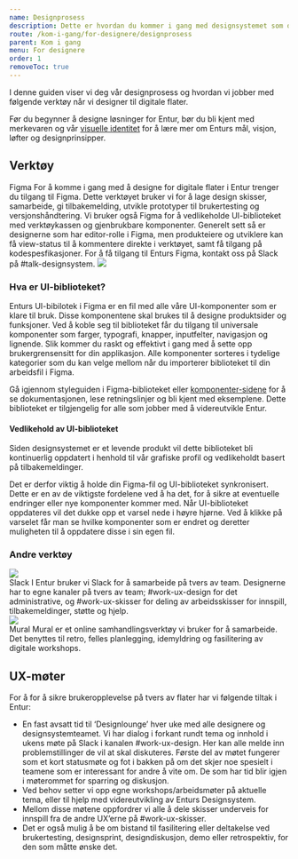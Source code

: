 ```yaml
---
name: Designprosess
description: Dette er hvordan du kommer i gang med designsystemet som designer.
route: /kom-i-gang/for-designere/designprosess
parent: Kom i gang
menu: For designere
order: 1
removeToc: true
---
```



<PageHeader>
  I denne guiden viser vi deg vår designprosess og hvordan vi jobber med
  følgende verktøy når vi designer til digitale flater.
</PageHeader>

Før du begynner å designe løsninger for Entur, bør du bli kjent med merkevaren og vår [visuelle identitet](/identitet) for å lære mer om Enturs mål, visjon, løfter og designprinsipper.

## Verktøy

<GridContainer spacing="extraLarge">
  <GridItem small={12} medium={6}>
    <Heading3 margin="bottom">Figma</Heading3>
    <Paragraph>
      For å komme i gang med å designe for digitale flater i Entur trenger du
      tilgang til Figma. Dette verktøyet bruker vi for å lage design skisser,
      samarbeide, gi tilbakemelding, utvikle prototyper til brukertesting og
      versjonshåndtering. Vi bruker også Figma for å vedlikeholde UI-biblioteket
      med verktøykassen og gjenbrukbare komponenter.
    </Paragraph>
    <Paragraph>
      Generelt sett så er designerne som har editor-rolle i Figma, men
      produkteiere og utviklere kan få view-status til å kommentere direkte i
      verktøyet, samt få tilgang på kodespesfikasjoner. For å få tilgang til
      Enturs Figma, kontakt oss på Slack på #talk-designsystem.
    </Paragraph>
  </GridItem>
  <GridItem
    small={12}
    medium={6}
    style={{
      display: 'flex',
      justifyContent: 'center',
      alignItems: 'center',
      background: colors.greys.grey90,
      minHeight: '10rem',
    }}
  >
    <img height={96} src={FigmaLogo} />
  </GridItem>
</GridContainer>

### Hva er UI-biblioteket?

Enturs UI-bibilotek i Figma er en fil med alle våre UI-komponenter som er klare til bruk. Disse komponentene skal brukes til å designe produktsider og funksjoner.
Ved å koble seg til biblioteket får du tilgang til universale komponenter som farger, typografi, knapper, inputfelter, navigasjon og lignende.
Slik kommer du raskt og effektivt i gang med å sette opp brukergrensensitt for din applikasjon.
Alle komponenter sorteres i tydelige kategorier som du kan velge mellom når du importerer biblioteket til din arbeidsfil i Figma.

Gå igjennom styleguiden i Figma-biblioteket eller [komponenter-sidene](/komponenter) for å se dokumentasjonen, lese retningslinjer og bli kjent med eksemplene. Dette biblioteket er tilgjengelig for alle som jobber med å videreutvikle Entur.

#### Vedlikehold av UI-biblioteket

Siden designsystemet er et levende produkt vil dette biblioteket bli kontinuerlig oppdatert i henhold til vår grafiske profil og vedlikeholdt basert på tilbakemeldinger.

Det er derfor viktig å holde din Figma-fil og UI-biblioteket synkronisert.
Dette er en av de viktigste fordelene ved å ha det, for å sikre at eventuelle endringer eller nye komponenter kommer med.
Når UI-biblioteket oppdateres vil det dukke opp et varsel nede i høyre hjørne.
Ved å klikke på varselet får man se hvilke komponenter som er endret og deretter muligheten til å oppdatere disse i sin egen fil.

### Andre verktøy

<GridContainer spacing="extraLarge">
  <GridItem small={12} medium={6}>
    <div
      style={{
        display: 'flex',
        justifyContent: 'center',
        alignItems: 'center',
        background: colors.greys.grey90,
        height: '15rem',
      }}
    >
      <img height={48} src={SlackLogo} />
    </div>
    <Heading5 as="h4">Slack</Heading5>
    <Paragraph>
      I Entur bruker vi Slack for å samarbeide på tvers av team. Designerne har
      to egne kanaler på tvers av team; #work-ux-design for det administrative,
      og #work-ux-skisser for deling av arbeidsskisser for innspill,
      tilbakemeldinger, støtte og hjelp.
    </Paragraph>
  </GridItem>
  <GridItem small={12} medium={6}>
    <div
      style={{
        display: 'flex',
        justifyContent: 'center',
        alignItems: 'center',
        background: colors.greys.grey90,
        height: '15rem',
      }}
    >
      <img height={48} src={MuralLogo} />
    </div>
    <Heading5 as="h4">Mural</Heading5>
    <Paragraph>
      Mural er et online samhandlingsverktøy vi bruker for å samarbeide. Det
      benyttes til retro, felles planlegging, idemyldring og fasilitering av
      digitale workshops.
    </Paragraph>
  </GridItem>
</GridContainer>

## UX-møter

For å for å sikre brukeropplevelse på tvers av flater har vi følgende tiltak i Entur:

- En fast avsatt tid til ‘Designlounge’ hver uke med alle designere og designsystemteamet. Vi har dialog i forkant rundt tema og innhold i ukens møte på Slack i kanalen #work-ux-design. Her kan alle melde inn problemstillinger de vil at skal diskuteres. Første del av møtet fungerer som et kort statusmøte og fot i bakken på om det skjer noe spesielt i teamene som er interessant for andre å vite om. De som har tid blir igjen i møterommet for sparring og diskusjon.
- Ved behov setter vi opp egne workshops/arbeidsmøter på aktuelle tema, eller til hjelp med videreutvikling av Enturs Designsystem.
- Mellom disse møtene oppfordrer vi alle å dele skisser underveis for innspill fra de andre UX’erne på #work-ux-skisser.
- Det er også mulig å be om bistand til fasilitering eller deltakelse ved brukertesting, designsprint, designdiskusjon, demo eller retrospektiv, for den som måtte ønske det.
